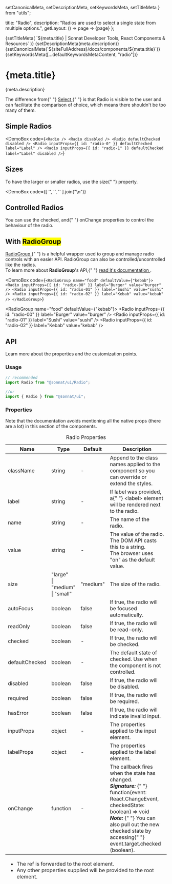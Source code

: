   setCanonicalMeta,
  setDescriptionMeta,
  setKeywordsMeta,
  setTitleMeta
} from "utils";

  title: "Radio",
  description:
    "Radios are used to select a single state from multiple options.",
  getLayout: () => page => <WithSidebar>{page}</WithSidebar>
};

<Head>
  {setTitleMeta(
    `${meta.title} | Sonnat Developer Tools, React Components & Resources`
  )}
  {setDescriptionMeta(meta.description)}
  {setCanonicalMeta(`${siteFullAddress}/docs/components/${meta.title}`)}
  {setKeywordsMeta([...defaultKeywordsMetaContent, "radio"])}
</Head>

<h1>
  <span>{meta.title}</span>
  <AnchorButton anchorId="overview" />
  <PageEditButton href={`pages/docs/components/${meta.title}.mdx`} />
</h1>

<p>{meta.description}</p>

<p>
  The difference from{" "}
  <a href="/docs/components/Select" title="Select documentation">
    Select
  </a>{" "}
  is that Radio is visible to the user and can facilitate the comparison of
  choice, which means there shouldn't be too many of them.
</p>

<h2>
  <span>Simple Radios</span>
  <AnchorButton anchorId="simple-radios" />
</h2>

<DemoBox
  code={`<Radio />
<Radio disabled />
<Radio defaultChecked disabled />
<Radio inputProps={{ id: "radio-0" }} defaultChecked label="Label" />
<Radio
  inputProps={{ id: "radio-1" }}
  defaultChecked
  label="Label"
  disabled
/>`}
>
  <Radio />
  <Radio disabled />
  <Radio defaultChecked disabled />
  <Radio inputProps={{ id: "radio-0" }} defaultChecked label="Label" />
  <Radio inputProps={{ id: "radio-1" }} defaultChecked label="Label" disabled />
</DemoBox>

<h2>
  <span>Sizes</span>
  <AnchorButton anchorId="sizes" />
</h2>

<p>
  To have the larger or smaller radios, use the <inlineCode>size</inlineCode>{" "}
  property.
</p>

<DemoBox
  code={[
    '<Radio label="Small" size="small" />',
    '<Radio label="Medium (default)" size="medium" />',
    '<Radio label="Large" size="large" />'
  ].join("\n")}
>
  <Radio label="Small" size="small" className="demoSubject" />
  <Radio label="Medium (default)" size="medium" className="demoSubject" />
  <Radio label="Large" size="large" className="demoSubject" />
</DemoBox>

<h2>
  <span>Controlled Radios</span>
  <AnchorButton anchorId="controlled-radios" />
</h2>

<p>
  You can use the <inlineCode>checked</inlineCode>, and{" "}
  <inlineCode>onChange</inlineCode> properties to control the behaviour of the
  radio.
</p>

<RadioControlledDemo />

<h2>
  <span>
    With <mark>RadioGroup</mark>
  </span>
  <AnchorButton anchorId="with-radiogroup" />
</h2>

<p>
  <a href="/docs/components/RadioGroup" title="RadioGroup documentation">
    RadioGroup
  </a>{" "}
  is a helpful wrapper used to group and manage radio controls with an easier
  API. RadioGroup can also be controlled/uncontrolled like the radios.
  <br />
  To learn more about <strong>RadioGroup</strong>'s API,{" "}
  <a href="/docs/components/RadioGroup" title="RadioGroup documentation">
    read it's documentation
  </a>
  .
</p>

<DemoBox
  code={`<RadioGroup name="food" defaultValue={"kebab"}>
  <Radio inputProps={{ id: "radio-00" }} label="Burger" value="burger" />
  <Radio inputProps={{ id: "radio-01" }} label="Sushi" value="sushi" />
  <Radio inputProps={{ id: "radio-02" }} label="Kebab" value="kebab" />
</RadioGroup>`}
>
  <RadioGroup name="food" defaultValue={"kebab"}>
    <Radio inputProps={{ id: "radio-00" }} label="Burger" value="burger" />
    <Radio inputProps={{ id: "radio-01" }} label="Sushi" value="sushi" />
    <Radio inputProps={{ id: "radio-02" }} label="Kebab" value="kebab" />
  </RadioGroup>
</DemoBox>

<h2>
  <span>API</span>
  <AnchorButton anchorId="api" />
</h2>

<p>Learn more about the properties and the customization points.</p>

<h3>
  <span>Usage</span>
  <AnchorButton anchorId="usage" />
</h3>

```typescript
// recommended
import Radio from "@sonnat/ui/Radio";

//or
import { Radio } from "@sonnat/ui";
```

<h3>
  <span>Properties</span>
  <AnchorButton anchorId="properties" />
</h3>

<p>
  Note that the documentation avoids mentioning all the native props (there are
  a lot) in this section of the components.
</p>

<table cols={4}>
  <caption>Radio Properties</caption>
  <thead>
    <tr>
      <th>Name</th>
      <th>Type</th>
      <th>Default</th>
      <th>Description</th>
    </tr>
  </thead>
  <tbody>
    <tr>
      <td>className</td>
      <td>string</td>
      <td>-</td>
      <td>
        Append to the class names applied to the component so you can override
        or extend the styles.
      </td>
    </tr>
    <tr>
      <td>label</td>
      <td>string</td>
      <td>-</td>
      <td>
        If <inlineCode>label</inlineCode> was provided, a{" "}
        <inlineCode>&lt;label&gt;</inlineCode> element will be rendered next to
        the radio.
      </td>
    </tr>
    <tr>
      <td>name</td>
      <td>string</td>
      <td>-</td>
      <td>The name of the radio.</td>
    </tr>
    <tr>
      <td>value</td>
      <td>string</td>
      <td>-</td>
      <td>
        The value of the radio. The DOM API casts this to a string.
        <br />
        The browser uses <inlineCode>"on"</inlineCode> as the default value.
      </td>
    </tr>
    <tr>
      <td>size</td>
      <td>
        "large"
        <br />| "medium"
        <br />| "small"
      </td>
      <td>"medium"</td>
      <td>The size of the radio.</td>
    </tr>
    <tr>
      <td>autoFocus</td>
      <td>boolean</td>
      <td>false</td>
      <td>
        If <inlineCode>true</inlineCode>, the radio will be focused
        automatically.
      </td>
    </tr>
    <tr>
      <td>readOnly</td>
      <td>boolean</td>
      <td>false</td>
      <td>
        If <inlineCode>true</inlineCode>, the radio will be read-only.
      </td>
    </tr>
    <tr>
      <td>checked</td>
      <td>boolean</td>
      <td>-</td>
      <td>
        If <inlineCode>true</inlineCode>, the radio will be checked.
      </td>
    </tr>
    <tr>
      <td>defaultChecked</td>
      <td>boolean</td>
      <td>-</td>
      <td>
        The default state of <inlineCode>checked</inlineCode>. Use when the
        component is not controlled.
      </td>
    </tr>
    <tr>
      <td>disabled</td>
      <td>boolean</td>
      <td>false</td>
      <td>
        If <inlineCode>true</inlineCode>, the radio will be disabled.
      </td>
    </tr>
    <tr>
      <td>required</td>
      <td>boolean</td>
      <td>false</td>
      <td>
        If <inlineCode>true</inlineCode>, the radio will be required.
      </td>
    </tr>
    <tr>
      <td>hasError</td>
      <td>boolean</td>
      <td>false</td>
      <td>
        If <inlineCode>true</inlineCode>, the radio will indicate invalid input.
      </td>
    </tr>
    <tr>
      <td>inputProps</td>
      <td>object</td>
      <td>-</td>
      <td>
        The properties applied to the <inlineCode>input</inlineCode> element.
      </td>
    </tr>
    <tr>
      <td>labelProps</td>
      <td>object</td>
      <td>-</td>
      <td>
        The properties applied to the <inlineCode>label</inlineCode> element.
      </td>
    </tr>
    <tr>
      <td>onChange</td>
      <td>function</td>
      <td>-</td>
      <td>
        The callback fires when the state has changed.
        <br />
        <em>
          <strong>Signature:</strong>
        </em>{" "}
        <inlineCode>
          function(event: React.ChangeEvent, checkedState: boolean) => void
        </inlineCode>
        <br />
        <em>
          <strong>Note:</strong>
        </em>{" "}
        You can also pull out the new checked state by accessing{" "}
        <inlineCode>event.target.checked</inlineCode> (boolean).
      </td>
    </tr>
  </tbody>
  <tfoot>
    <tr>
      <td colSpan="4">
        <ul>
          <li>
            The <inlineCode>ref</inlineCode> is forwarded to the root element.
          </li>
          <li>
            Any other properties supplied will be provided to the root element.
          </li>
        </ul>
      </td>
    </tr>
  </tfoot>
</table>
